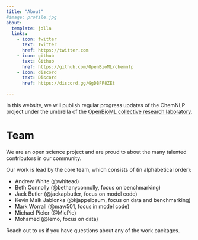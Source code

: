 ```yaml
---
title: "About"
#image: profile.jpg
about:
  template: jolla
  links:
    - icon: twitter
      text: Twitter
      href: https://twitter.com
    - icon: github
      text: Github
      href: https://github.com/OpenBioML/chemnlp
    - icon: discord
      text: Discord
      href: https://discord.gg/GgDBFP8ZEt

---
```


In this website, we will publish regular progress updates of the ChemNLP project under the umbrella of the [OpenBioML collective research laboratory](https://openbioml.org/#mission).


# Team 

<div style="text-align: left"> 
We are an open science project and are proud to about the many talented contributors in our community. 

Our work is lead by the core team, which consists of (in alphabetical order):

- Andrew White (@whitead)
- Beth Connolly (@bethanyconnolly, focus on benchmarking)
- Jack Butler (@jackapbutler, focus on model code) 
- Kevin Maik Jablonka (@kjappelbaum, focus on data and benchmarking)
- Mark Worrall (@maw501, focus in model code)
- Michael Pieler (@MicPie)
- Mohamed (@lemo, focus on data)

Reach out to us if you have questions about any of the work packages.
</div>

